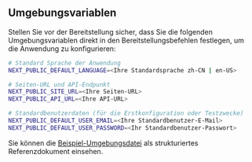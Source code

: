 ## Umgebungsvariablen

Stellen Sie vor der Bereitstellung sicher, dass Sie die folgenden Umgebungsvariablen direkt in den Bereitstellungsbefehlen festlegen, um die Anwendung zu konfigurieren:

```bash
# Standard Sprache der Anwendung
NEXT_PUBLIC_DEFAULT_LANGUAGE=<Ihre Standardsprache zh-CN | en-US>

# Seiten-URL und API-Endpunkt
NEXT_PUBLIC_SITE_URL=<Ihre Seiten-URL>
NEXT_PUBLIC_API_URL=<Ihre API-URL>

# Standardbenutzerdaten (für die Erstkonfiguration oder Testzwecke)
NEXT_PUBLIC_DEFAULT_USER_EMAIL=<Ihre Standardbenutzer-E-Mail>
NEXT_PUBLIC_DEFAULT_USER_PASSWORD=<Ihr Standardbenutzer-Passwort>
```

Sie können die [Beispiel-Umgebungsdatei](https://github.com/perfect-panel/ppanel-web/blob/main/apps/user/.env.template) als strukturiertes Referenzdokument einsehen.



<Giscus />
